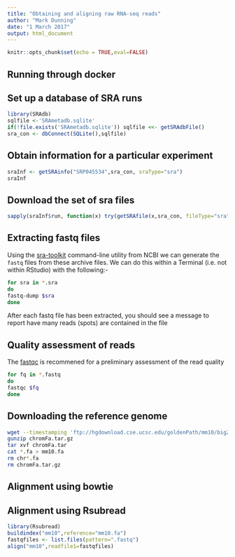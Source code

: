 ```yaml
---
title: "Obtaining and aligning raw RNA-seq reads"
author: "Mark Dunning"
date: "1 March 2017"
output: html_document
---
```


```r
knitr::opts_chunk$set(echo = TRUE,eval=FALSE)
```

## Running through docker


## Set up a database of SRA runs

```r
library(SRAdb)
sqlfile <-'SRAmetadb.sqlite'
if(!file.exists('SRAmetadb.sqlite')) sqlfile <<- getSRAdbFile()
sra_con <- dbConnect(SQLite(),sqlfile)
```

## Obtain information for a particular experiment

```r
sraInf <- getSRAinfo("SRP045534",sra_con, sraType="sra")
sraInf
```

## Download the set of sra files

```r
sapply(sraInf$run, function(x) try(getSRAfile(x,sra_con, fileType="sra"),silent=TRUE))
```

## Extracting fastq files

Using the [sra-toolkit](https://www.ncbi.nlm.nih.gov/sra) command-line utility from NCBI we can generate the `fastq` files from these archive files. We can do this within a Terminal (i.e. not within RStudio) with the following:-

```bash

for sra in *.sra
do
fastq-dump $sra
done

```

After each fastq file has been extracted, you should see a message to report have many reads (spots) are contained in the file


## Quality assessment of reads

The [fastqc](http://www.bioinformatics.babraham.ac.uk/projects/fastqc/) is recommened for a preliminary assessment of the read quality

```bash
for fq in *.fastq
do
fastqc $fq
done

```

## Downloading the reference genome

```bash
wget --timestamping 'ftp://hgdownload.cse.ucsc.edu/goldenPath/mm10/bigZips/chromFa.tar.gz' -O chromFa.tar.gz
gunzip chromFa.tar.gz
tar xvf chromFa.tar
cat *.fa > mm10.fa
rm chr*.fa
rm chromFa.tar.gz
```



## Alignment using bowtie



## Alignment using Rsubread

```r
library(Rsubread)
buildindex("mm10",reference="mm10.fa")
fastqfiles <- list.files(pattern=".fastq")
align("mm10",readfile1=fastqfiles)
```

